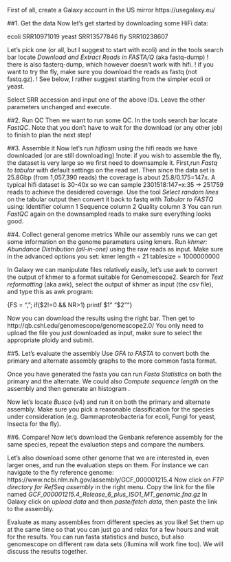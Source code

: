 First of all, create a Galaxy account in the US mirror https://usegalaxy.eu/

##1. Get the data
Now let's get started by downloading some HiFi data:

ecoli	SRR10971019
yeast	SRR13577846
fly		SRR10238607

Let's pick one (or all, but I suggest to start with ecoli) and in the tools search bar locate <i>Download and Extract Reads in FASTA/Q</i> (aka fastq-dump)
! there is also fasterq-dump, which however doesn't work with hifi.
! if you want to try the fly, make sure you download the reads as fastq (not fastq.gz).
! See below, I rather suggest starting from the simpler ecoli or yeast.

Select SRR accession and input one of the above IDs. 
Leave the other parameters unchanged and execute.

##2. Run QC
Then we want to run some QC. In the tools search bar locate <i>FastQC</i>.
Note that you don't have to wait for the download (or any other job) to finish to plan the next step!

##3. Assemble it
Now let's run <i>hifiasm</i> using the hifi reads we have downloaded (or are still downloading)
!note: if you wish to assemble the fly, the dataset is very large so we first need to downsample it.
First,run <i>Fastq to tabular</i> with default settings on the read set.
Then since the data set is 25.8Gbp (from 1,057,390 reads) the coverage is about 25.8/0.175=147x.
A typical hifi dataset is 30-40x so we can sample 2301518:147=x:35 -> 251759 reads to achieve the desidered coverage.
Use the tool <i>Select random lines</i> on the tabular output then convert it back to fastq with <i>Tabular to FASTQ</i> using:
Identifier column	1
Sequence column	2
Quality column	3
You can run <i>FastQC</i> again on the downsampled reads to make sure everything looks good.

##4. Collect general genome metrics
While our assembly runs we can get some information on the genome parameters using kmers. 
Run <i>khmer: Abundance Distribution (all-in-one)</i> using the raw reads as input. Make sure in the advanced options you set:
kmer length = 21
tablesize = 1000000000

In Galaxy we can manipulate files relatively easily, let's use awk to convert the output of khmer to a format suitable for Genomescope2.
Search for <i>Text reformatting</i> (aka awk), select the output of khmer as input (the csv file), and type this as awk program:

{FS = ","; if($2!=0 && NR>1) printf $1" "$2"\n"}

Now you can download the results using the right bar. Then get to http://qb.cshl.edu/genomescope/genomescope2.0/
You only need to upload the file you just downloaded as input, make sure to select the appropriate ploidy and submit.

##5. Let's evaluate the assembly
Use <i>GFA to FASTA</i> to convert both the primary and alternate assembly graphs to the more common fasta format.

Once you have generated the fasta you can run <i>Fasta Statistics</i> on both the primary and the alternate.
We could also <i>Compute sequence length</i> on the assembly and then generate an histogram <i></i>.

Now let's locate <i>Busco</i> (v4) and run it on both the primary and alternate assembly. 
Make sure you pick a reasonable classification for the species under consideration (e.g. Gammaproteobacteria for ecoli, Fungi for yeast, Insecta for the fly).

##6. Compare!
Now let's download the Genbank reference assembly for the same species, repeat the evaluation steps and compare the numbers.

Let's also download some other genome that we are interested in, even larger ones, and run the evaluation steps on them.
For instance we can navigate to the fly reference genome:
https://www.ncbi.nlm.nih.gov/assembly/GCF_000001215.4
Now click on <i>FTP directory for RefSeq assembly</i> in the right menu.
Copy the link for the file named <i>GCF_000001215.4_Release_6_plus_ISO1_MT_genomic.fna.gz</i>
In Galaxy click on <i>upload data</i> and then <i>paste/fetch data</i>, then paste the link to the assembly.

Evaluate as many assemblies from different species as you like!
Set them up at the same time so that you can just go and relax for a few hours and wait for the results.
You can run fasta statistics and busco, but also genomescope on different raw data sets (illumina will work fine too).
We will discuss the results together.